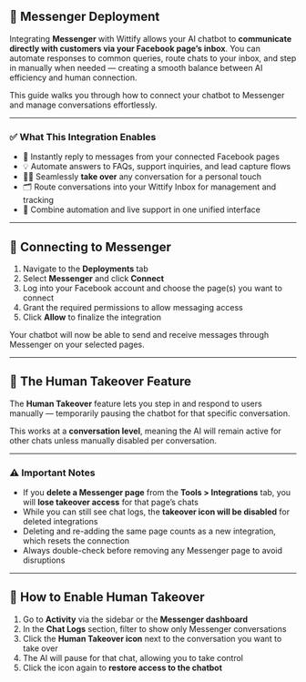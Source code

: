 ## 💬 Messenger Deployment

Integrating **Messenger** with Wittify allows your AI chatbot to **communicate directly with customers via your Facebook page’s inbox**. You can automate responses to common queries, route chats to your inbox, and step in manually when needed — creating a smooth balance between AI efficiency and human connection.

This guide walks you through how to connect your chatbot to Messenger and manage conversations effortlessly.

---

### ✅ What This Integration Enables

* 🤖 Instantly reply to messages from your connected Facebook pages
* 💡 Automate answers to FAQs, support inquiries, and lead capture flows
* 🧑‍💻 Seamlessly **take over** any conversation for a personal touch
* 🗂 Route conversations into your Wittify Inbox for management and tracking
* 🔁 Combine automation and live support in one unified interface

---

## 🔧 Connecting to Messenger

1. Navigate to the **Deployments** tab
2. Select **Messenger** and click **Connect**
3. Log into your Facebook account and choose the page(s) you want to connect
4. Grant the required permissions to allow messaging access
5. Click **Allow** to finalize the integration

Your chatbot will now be able to send and receive messages through Messenger on your selected pages.

---

## 🧠 The Human Takeover Feature

The **Human Takeover** feature lets you step in and respond to users manually — temporarily pausing the chatbot for that specific conversation.

This works at a **conversation level**, meaning the AI will remain active for other chats unless manually disabled per conversation.

---

### ⚠️ Important Notes

* If you **delete a Messenger page** from the **Tools > Integrations** tab, you will **lose takeover access** for that page’s chats
* While you can still see chat logs, the **takeover icon will be disabled** for deleted integrations
* Deleting and re-adding the same page counts as a new integration, which resets the connection
* Always double-check before removing any Messenger page to avoid disruptions

---

## 🔄 How to Enable Human Takeover

1. Go to **Activity** via the sidebar or the **Messenger dashboard**
2. In the **Chat Logs** section, filter to show only Messenger conversations
3. Click the **Human Takeover icon** next to the conversation you want to take over
4. The AI will pause for that chat, allowing you to take control
5. Click the icon again to **restore access to the chatbot**

